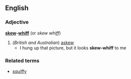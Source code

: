 ==English==
===Adjective===
'''[[skew]]-[[whiff]]''' (or ''skew whiff'')
#(''British and Australian'') [[askew]]
#* I hung up that picture, but it looks '''skew-whiff''' to me
===Related terms===
*[[squiffy]]